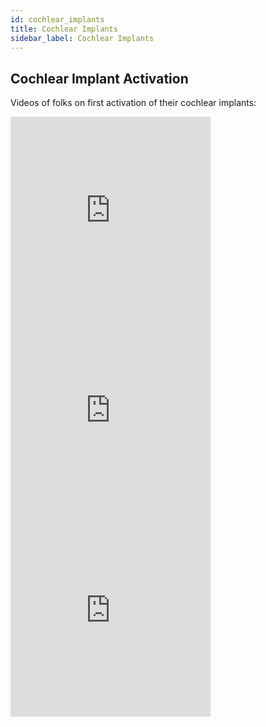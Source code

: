 ```yaml
---
id: cochlear_implants
title: Cochlear Implants
sidebar_label: Cochlear Implants
---
```

## Cochlear Implant Activation
Videos of folks on first activation of their cochlear implants:

<div>
  <iframe
    src="https://www.instagram.com/tv/CA71txClk7x/embed/"
    frameborder="0"
    allowfullscreen
    scrolling="no"
    allowtransparency
    width="320"
    height="320"
  ></iframe>
</div>

<div>
  <iframe
    src="https://www.instagram.com/p/CBj7hR4IwEC/embed/"
    frameborder="0"
    allowfullscreen
    scrolling="no"
    allowtransparency
    width="320"
    height="320"
  ></iframe>
</div>

<div>
  <iframe
    src="https://www.instagram.com/tv/CB2m9uflcV2/embed/"
    frameborder="0"
    allowfullscreen
    scrolling="no"
    allowtransparency
    width="320"
    height="320"
  ></iframe>
</div>